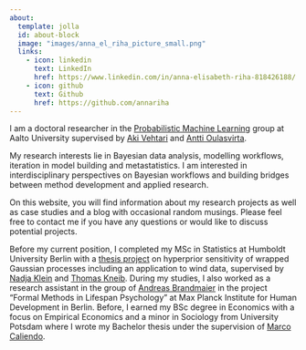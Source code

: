 ```yaml
---
about:
  template: jolla
  id: about-block
  image: "images/anna_el_riha_picture_small.png"
  links:
    - icon: linkedin
      text: LinkedIn
      href: https://www.linkedin.com/in/anna-elisabeth-riha-818426188/
    - icon: github
      text: Github
      href: https://github.com/annariha
---
```


::: {#about-block}
:::

I am a doctoral researcher in the [Probabilistic Machine Learning](https://research.cs.aalto.fi/pml/) group at Aalto University supervised by [Aki Vehtari](https://avehtari.github.io/) and [Antti Oulasvirta](http://users.comnet.aalto.fi/oulasvir/). 

My research interests lie in Bayesian data analysis, modelling workflows, iteration in model building and metastatistics. 
I am interested in interdisciplinary perspectives on Bayesian workflows and building bridges between method development and applied research. 

On this website, you will find information about my research projects as well as case studies and a blog with occasional random musings. 
Please feel free to contact me if you have any questions or would like to discuss potential projects.

Before my current position, I completed my MSc in Statistics at Humboldt University Berlin with a [thesis project](https://edoc.hu-berlin.de/handle/18452/22837) on hyperprior sensitivity of wrapped Gaussian processes including an application to wind data, supervised by [Nadja Klein](https://rc-trust.ai/klein/) and [Thomas Kneib](https://www.uni-goettingen.de/de/prof.+dr.+thomas+kneib/264255.html). 
During my studies, I also worked as a research assistant in the group of [Andreas Brandmaier](https://www.mpib-berlin.mpg.de/staff/andreas-brandmaier) in the project "Formal Methods in Lifespan Psychology" at Max Planck Institute for Human Development in Berlin. 
Before, I earned my BSc degree in Economics with a focus on Empirical Economics and a minor in Sociology from University Potsdam where I wrote my Bachelor thesis under the supervision of [Marco Caliendo](https://caliendo.de/). 